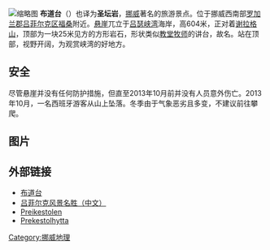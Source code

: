 
{{coord|58|59|10|N|06|11|19|E|region:NO_type:mountain_scale:100000|format=dms|display=inline,title}}
[[File:Norway_Preikestolen.jpg|缩略图]]
'''布道台'''（{{lang-no|Preikestolen}}）也译为'''圣坛岩'''，[[挪威|挪威]]著名的旅游景点。位于挪威西南部[[罗加兰郡|罗加兰郡]][[吕菲尔克区|吕菲尔克区]][[福桑|福桑]]附近。[[悬崖|悬崖]]兀立于[[吕瑟峡湾|吕瑟峡湾]]海岸，高604米，正对着[[谢拉格山|谢拉格山]]，顶部为一块25米见方的方形岩石，形状类似[[教堂|教堂]][[牧师|牧师]]的讲台，故名。站在顶部，视野开阔，为观赏峡湾的好地方。

== 安全 ==
尽管悬崖并没有任何防护措施，但直至2013年10月前并没有人员意外伤亡。2013年10月，一名西班牙游客从山上坠落。冬季由于气象恶劣且多变，不建议前往攀爬。

== 图片 ==
{{Gallery
|title=布道台图片
|lines=4
| File:Preikestolen Map.jpg|剖面图
| File: Viewfrompreikestolen.JPG|从布道台俯瞰，下为吕瑟峡湾
| File: Panoramic_view_from_Preikestolen_2009-07-24.jpg|从布道台拍摄的吕瑟峡湾全景图
| File: Preikestolenjuni2009.JPG|布道台，2009年6月 
| File: Toppreikestolen.JPG|布道台顶部，2009年6月
| File:Preikestolen.jpg|
| File:Preikestolen Norge.jpg|布道台和吕瑟峡湾
}}

==外部链接==
{{Commonscat|Preikestolen|布道台}}
* [http://www.ryfylke.com/en/ATTRACTIONS/Mountains/?TLp=33967&Pulpit-Rock-Preikestolen= 布道台] {{Wayback|url=http://www.ryfylke.com/en/ATTRACTIONS/Mountains/?TLp=33967&Pulpit-Rock-Preikestolen= |date=20140814204116 }}
* [http://www.visitnorway.com/cn/Articles/Norway/Fjord-Norway/Ryfylke/Scenic-attractions-in-Ryfylke/ 吕菲尔克风景名胜（中文）] {{Wayback|url=http://www.visitnorway.com/cn/Articles/Norway/Fjord-Norway/Ryfylke/Scenic-attractions-in-Ryfylke/ |date=20100915125847 }}
* [http://www.stavanger-web.com/touristinfo/prekestol.htm Preikestolen] {{Wayback|url=http://www.stavanger-web.com/touristinfo/prekestol.htm |date=20101201164015 }}
* [https://archive.is/20060818031217/http://www.preikestolhytta.no/index.php?fo_id=3012 Prekestolhytta]

[[Category:挪威地理|Category:挪威地理]]
